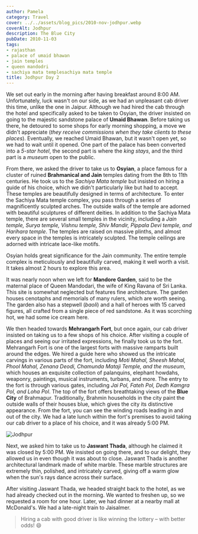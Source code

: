 ```yaml
---
author: Pamela
category: Travel
cover: ../../assets/blog_pics/2010-nov-jodhpur.webp
coverAlt: Jodhpur
description: The Blue City
pubDate: 2010-11-03
tags:
- rajasthan
- palace of umaid bhawan
- jain temples
- queen mandodri
- sachiya mata templesachiya mata temple
title: Jodhpur Day 2
---
```




We set out early in the morning after having breakfast around 8:00 AM. Unfortunately, luck wasn't on our side, as we had an unpleasant cab driver this time, unlike the one in Jaipur. Although we had hired the cab through the hotel and specifically asked to be taken to Osyian, the driver insisted on going to the majestic sandstone palace of **Umaid Bhawan**. Before taking us there, he detoured to some shops for early morning shopping, a move we didn't appreciate (*they receive commissions when they take clients to these places*). Eventually, we reached Umaid Bhawan, but it wasn't open yet, so we had to wait until it opened. One part of the palace has been converted into a *5-star hotel*, the second part is where the *king stays*, and the third part is a *museum* open to the public.

From there, we asked the driver to take us to **Osyian**, a place famous for a cluster of ruined **Brahmanical and Jain** temples dating from the 8th to 11th centuries. He took us to the *Sachiya Mata temple* but insisted on hiring a guide of his choice, which we didn't particularly like but had to accept. These temples are beautifully designed in terms of architecture. To enter the Sachiya Mata temple complex, you pass through a series of magnificently sculpted arches. The outside walls of the temple are adorned with beautiful sculptures of different deities. In addition to the Sachiya Mata temple, there are several small temples in the vicinity, including a *Jain temple, Surya temple, Vishnu temple, Shiv Mandir, Pippala Devi temple, and Harihara temple*. The temples are raised on massive plinths, and almost every space in the temples is intricately sculpted. The temple ceilings are adorned with intricate lace-like motifs.

Osyian holds great significance for the Jain community. The entire temple complex is meticulously and beautifully carved, making it well worth a visit. It takes almost 2 hours to explore this area.

It was nearly noon when we left for **Mandore Garden**, said to be the maternal place of Queen Mandodari, the wife of King Ravana of Sri Lanka. This site is somewhat neglected but features fine architecture. The garden houses cenotaphs and memorials of many rulers, which are worth seeing. The garden also has a stepwell (*baoli*) and a hall of heroes with 15 carved figures, all crafted from a single piece of red sandstone. As it was scorching hot, we had some ice cream here.

We then headed towards **Mehrangarh Fort**, but once again, our cab driver insisted on taking us to a few shops of his choice. After visiting a couple of places and seeing our irritated expressions, he finally took us to the fort. Mehrangarh Fort is one of the largest forts with massive ramparts built around the edges. We hired a guide here who showed us the intricate carvings in various parts of the fort, including *Moti Mahal, Sheesh Mahal, Phool Mahal, Zenana Deodi, Chamunda Mataji Temple, and the museum*, which houses an exquisite collection of palanquins, elephant howdahs, weaponry, paintings, musical instruments, turbans, and more. The entry to the fort is through various gates, including *Jai Pol, Fateh Pol, Dedh Kamgra Pol, and Loha Pol*. The top of the fort offers breathtaking views of the **Blue City** of Brahmapur. Traditionally, Brahmin households in the city paint the outside walls of their houses blue, which gives the city its distinctive appearance. From the fort, you can see the winding roads leading in and out of the city. We had a late lunch within the fort's premises to avoid taking our cab driver to a place of his choice, and it was already 5:00 PM.

<Image src={pic1} alt="Jodhpur"/>

Next, we asked him to take us to **Jaswant Thada**, although he claimed it was closed by 5:00 PM. We insisted on going there, and to our delight, they allowed us in even though it was about to close. Jaswant Thada is another architectural landmark made of white marble. These marble structures are extremely thin, polished, and intricately carved, giving off a warm glow when the sun's rays dance across their surface.

After visiting Jaswant Thada, we headed straight back to the hotel, as we had already checked out in the morning. We wanted to freshen up, so we requested a room for one hour. Later, we had dinner at a nearby mall at McDonald's. We had a late-night train to Jaisalmer.

> Hiring a cab with good driver is like winning the lottery – with better odds! 😄